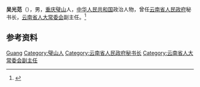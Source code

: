 '''吴光范'''（{{bd|？|}}），男，[[重庆|重庆]][[璧山县|璧山]]人，[[中华人民共和国|中华人民共和国]]政治人物，曾任[[云南省人民政府|云南省人民政府]]秘书长，[[云南省人大常委会|云南省人大常委会]]副主任。<ref>{{Cite book|title=中华人民共和国职官志|author=何虎生, 李耀东, 向常福主编|publisher=中国社会出版社|year=2003|isbn=9787800883934|location=北京|pages=}}</ref>

== 参考资料 ==
{{reflist}}

{{中国人物小作品}}

{{Authority control}}
{{DEFAULTSORT:Wu吴}}
[[Category:吴姓|Guang]]
[[Category:璧山人|Category:璧山人]]
[[Category:云南省人民政府秘书长|Category:云南省人民政府秘书长]]
[[Category:云南省人大常委会副主任|Category:云南省人大常委会副主任]]